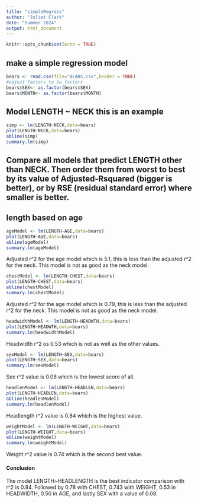 ```yaml
---
title: "simpleRegress"
author: "Juliet Clark"
date: "Summer 2024"
output: html_document
---
```


```r
knitr::opts_chunk$set(echo = TRUE)
```

## make a simple regression model

```r
bears <- read.csv(file="BEARS.csv",header = TRUE)
#adjust factors to be factors
bears$SEX<- as.factor(bears$SEX)
bears$MONTH<- as.factor(bears$MONTH)
```

## Model LENGTH ~ NECK  this is an example  

```r
simp <- lm(LENGTH~NECK,data=bears)
plot(LENGTH~NECK,data=bears)
abline(simp)
summary.lm(simp)
```


## Compare all models that predict LENGTH other than NECK. Then order them from worst to best by its value of Adjusted-Rsquared (bigger is better), or by RSE (residual standard error) where smaller is better. 

## length based on age

```r
ageModel <- lm(LENGTH~AGE,data=bears)
plot(LENGTH~AGE,data=bears)
abline(ageModel)
summary.lm(ageModel)
```

Adjusted r^2 for the age model which is 5.1, this is less than the adjusted r^2 for the neck. This model is not as good as the neck model. 

```r
chestModel <- lm(LENGTH~CHEST,data=bears)
plot(LENGTH~CHEST,data=bears)
abline(chestModel)
summary.lm(chestModel)
```

Adjusted r^2 for the age model which is 0.79, this is less than the adjusted r^2 for the neck. This model is not as good as the neck model. 

```r
headwidthModel <- lm(LENGTH~HEADWTH,data=bears)
plot(LENGTH~HEADWTH,data=bears)
summary.lm(headwidthModel)
```

Headwidth r^2 os 0.53 which is not as well as the other values. 

```r
sexModel <- lm(LENGTH~SEX,data=bears)
plot(LENGTH~SEX,data=bears)
summary.lm(sexModel)
```

Sex r^2 value is 0.08 which is the lowest score of all.


```r
headlenModel <- lm(LENGTH~HEADLEN,data=bears)
plot(LENGTH~HEADLEN,data=bears)
abline(headlenModel)
summary.lm(headlenModel)
```

Headlength r^2 value is 0.84 which is the highest value. 

```r
weightModel <- lm(LENGTH~WEIGHT,data=bears)
plot(LENGTH~WEIGHT,data=bears)
abline(weightModel)
summary.lm(weightModel)
```

Weight r^2 value is 0.74 which is the second best value. 

#### Conclusion
The model LENGTH~HEADLENGTH is the best indicator comparison with r^2 is 0.84. Followed by 0.78 with CHEST, 0.743 with WEiGHT, 0.53 in HEADWIDTH, 0.50 in AGE, and lastly SEX with a value of 0.08.
